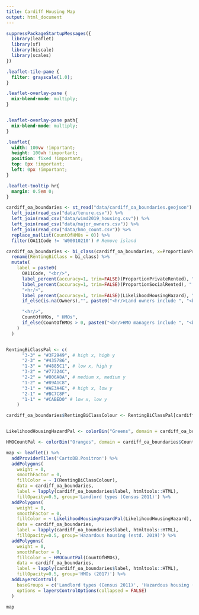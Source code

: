 ```yaml
---
title: Cardiff Housing Map
output: html_document
---
```


```r
suppressPackageStartupMessages({
  library(leaflet)
  library(sf)
  library(biscale)
  library(scales)
})
```

```css
.leaflet-tile-pane {
  filter: grayscale(1.0);
}

.leaflet-overlay-pane {
  mix-blend-mode: multiply;
}


.leaflet-overlay-pane path{
  mix-blend-mode: multiply;
}

.leaflet{
  width: 100vw !important; 
  height: 100vh !important;
  position: fixed !important; 
  top: 0px !important; 
  left: 0px !important;
}

.leaflet-tooltip hr{
  margin: 0.5em 0;
}

```

```r

cardiff_oa_boundaries <- st_read("data/cardiff_oa_boundaries.geojson") %>%
  left_join(read_csv("data/tenure.csv")) %>%
  left_join(read_csv("data/wimd2019_housing.csv")) %>%
  left_join(read_csv("data/major_owners.csv")) %>%
  left_join(read_csv("data/hmo_count.csv")) %>%
  replace_na(list(CountOfHMOs = 0)) %>%
  filter(OA11Code != 'W00010210') # Remove island

cardiff_oa_boundaries <- bi_class(cardiff_oa_boundaries, x=ProportionPrivateRented, y=ProportionSocialRented) %>%
  rename(RentingBiClass = bi_class) %>%
  mutate(
    label = paste0(
      OA11Code, "<br/>",
      label_percent(accuracy=1, trim=FALSE)(ProportionPrivateRented), " private landlords", "<br/>",
      label_percent(accuracy=1, trim=FALSE)(ProportionSocialRented), " social landlords",
      "<hr/>",
      label_percent(accuracy=1, trim=FALSE)(LikelihoodHousingHazard), " hazardous (estd.)",
      if_else(is.na(Owners),"", paste0("<hr/>Land owners include ", "<br/>", Owners)),

      "<hr/>",
      CountOfHMOs, " HMOs",
      if_else(CountOfHMOs > 0, paste0("<br/>HMO managers include ", "<br/>", HMOManagers), "")
    )
  )


RentingBiClassPal <- c(
      "3-3" = "#3F2949", # high x, high y
      "2-3" = "#435786",
      "1-3" = "#4885C1", # low x, high y
      "3-2" = "#77324C",
      "2-2" = "#806A8A", # medium x, medium y
      "1-2" = "#89A1C8",
      "3-1" = "#AE3A4E", # high x, low y
      "2-1" = "#BC7C8F",
      "1-1" = "#CABED0" # low x, low y
    )

cardiff_oa_boundaries$RentingBiClassColour <- RentingBiClassPal[cardiff_oa_boundaries$RentingBiClass]


LikelihoodHousingHazardPal <- colorBin("Greens", domain = cardiff_oa_boundaries$LikelihoodHousingHazard, bins = 5)

HMOCountPal <- colorBin("Oranges", domain = cardiff_oa_boundaries$CountOfHMOs, bins = c(0, 1, 5, 10, Inf))

map <- leaflet() %>%
  addProviderTiles('CartoDB.Positron') %>%
  addPolygons(
    weight = 0,
    smoothFactor = 0,
    fillColor = ~ I(RentingBiClassColour),
    data = cardiff_oa_boundaries,
    label = lapply(cardiff_oa_boundaries$label, htmltools::HTML),
    fillOpacity=0.5, group='Landlord types (Census 2011)') %>%
  addPolygons(
    weight = 0,
    smoothFactor = 0,
    fillColor = ~ LikelihoodHousingHazardPal(LikelihoodHousingHazard),
    data = cardiff_oa_boundaries,
    label = lapply(cardiff_oa_boundaries$label, htmltools::HTML),
    fillOpacity=0.5, group='Hazardous housing (estd. 2019)') %>%
  addPolygons(
    weight = 0,
    smoothFactor = 0,
    fillColor = ~ HMOCountPal(CountOfHMOs),
    data = cardiff_oa_boundaries,
    label = lapply(cardiff_oa_boundaries$label, htmltools::HTML),
    fillOpacity=0.5, group='HMOs (2017)') %>%
  addLayersControl(
    baseGroups = c('Landlord types (Census 2011)', 'Hazardous housing (estd. 2019)', 'HMOs (2017)'),
    options = layersControlOptions(collapsed = FALSE)
  )

```

```r
map
```